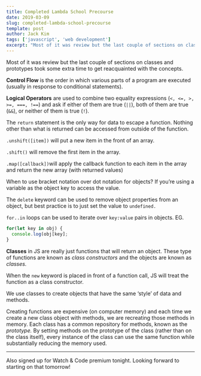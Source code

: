 ```yaml
---
title: Completed Lambda School Precourse
date: 2019-03-09
slug: completed-lambda-school-precourse
template: post
author: Jack Kim
tags: ['javascript', 'web development']
excerpt: "Most of it was review but the last couple of sections on classes and prototypes took some extra time to get reacquainted with the concepts."
---
```


<MDXWrapper>


Most of it was review but the last couple of sections on classes and prototypes took some extra time to get reacquainted with the concepts.


**Control Flow** is the order in which various parts of a program are executed (usually in response to conditional statements).

**Logical Operators** are used to combine two equality expressions (`<, <=, >, >=, ===, !==`) and ask if either of them are true (`||`), both of them are true (`&&`), or neither of them is true (`!`).

The `return` statement is the only way for data to escape a function. Nothing other than what is returned can be accessed from outside of the function.

`.unshift([item])` will put a new item in the front of an array.

`.shift()` will remove the first item in the array.

`.map([callback])`will apply the callback function to each item in the array and return the new array (with returned values)

When to use bracket notation over dot notation for objects? If you&#8217;re using a variable as the object key to access the value.

The `delete` keyword can be used to remove object properties from an object, but best practice is to just set the value to `undefined.`

`for..in` loops can be used to iterate over `key:value` pairs in objects. EG. 
```javascript
for(let key in obj) {
  console.log(obj[key];
}
```
  
**Classes** in JS are really just functions that will return an object. These type of functions are known as _class constructors_ and the objects are known as _classes._ 

When the `new` keyword is placed in front of a function call, JS will treat the function as a class constructor.  
  
We use classes to create objects that have the same &#8216;style&#8217; of data and methods.

Creating functions are expensive (on computer memory) and each time we create a new class object with methods, we are recreating those methods in memory. Each class has a common repository for methods, known as the _prototype._ By setting methods on the prototype of the class (rather than on the class itself), every instance of the class can use the same function while substantially reducing the memory used.

--- 

Also signed up for Watch & Code premium tonight. Looking forward to starting on that tomorrow!

</MDXWrapper>
